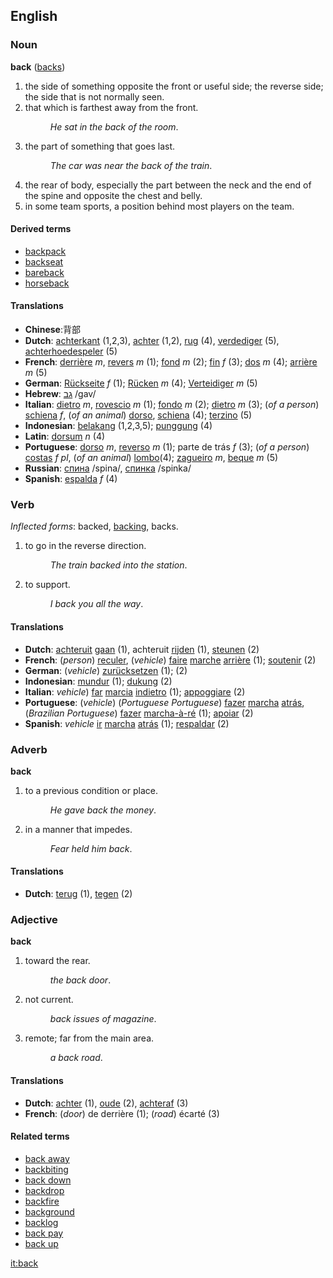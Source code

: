 ==English==
===Noun===
'''back''' ([[backs]])

#the side of something opposite the front or useful side; the reverse side; the side that is not normally seen. 
#that which is farthest away from the front.
#:''He sat in the back of the room''.
#the part of something that goes last.
#:''The car was near the back of the train''.
#the rear of body, especially the part between the neck and the end of the spine and opposite the chest and belly.
#in some team sports, a position behind most players on the team.

====Derived terms====
*[[backpack]]
*[[backseat]]
*[[bareback]]
*[[horseback]]

====Translations====
*'''Chinese''':背部
*'''Dutch''': [[achterkant]] (1,2,3), [[achter]] (1,2), [[rug]] (4), [[verdediger]] (5), [[achterhoedespeler]] (5)
*'''French''': [[derrière]] ''m'', [[revers]] ''m'' (1); [[fond]] ''m'' (2); [[fin]] ''f'' (3); [[dos]] ''m'' (4); [[arrière]] ''m'' (5)
*'''German''': [[Rückseite]] ''f'' (1); [[Rücken]] ''m'' (4); [[Verteidiger]] ''m'' (5)  
*'''Hebrew''': [[:he:גב|גב]] /gav/
*'''Italian''': [[dietro]] ''m'', [[rovescio]] ''m'' (1); [[fondo]] ''m'' (2); [[dietro]] ''m'' (3); (''of a person'') [[schiena]] ''f'', (''of an animal'') [[dorso]], [[schiena]] (4); [[terzino]] (5)
*'''Indonesian''': [[belakang]] (1,2,3,5); [[punggung]] (4)
*'''Latin''': [[dorsum]] ''n'' (4)
*'''Portuguese''': [[dorso]] ''m'', [[reverso]] ''m'' (1); parte de trás ''f'' (3); (''of a person'') [[costas]] ''f pl'', (''of an animal'') [[lombo]](4); [[zagueiro]] ''m'', [[beque]] ''m'' (5)
*'''Russian''': [[:ru:спина|спина]] /spina/, [[:ru:спинка|спинка]] /spinka/
*'''Spanish''': [[espalda]] ''f'' (4)

===Verb===
''Inflected forms'': backed, [[backing]], backs.

#to go in the reverse direction.
#:''The train backed into the station''.
#to support.
#:''I back you all the way''.

====Translations====
*'''Dutch''': [[achteruit]] [[gaan]] (1), achteruit [[rijden]] (1), [[steunen]] (2)
*'''French''': (''person'') [[reculer]], (''vehicle'') [[faire]] [[marche]] [[arrière]] (1); [[soutenir]] (2)
*'''German''': (''vehicle'') [[zurücksetzen]] (1); [[]] (2)
*'''Indonesian''': [[mundur]] (1); [[dukung]] (2)
*'''Italian''': ''vehicle'') [[far]] [[marcia]] [[indietro]] (1); [[appoggiare]] (2)
*'''Portuguese''': (''vehicle'') (''Portuguese Portuguese'') [[fazer]] [[marcha]] [[atrás]], (''Brazilian Portuguese'') [[fazer]] [[marcha-à-ré]] (1); [[apoiar]] (2)
*'''Spanish''': ''vehicle'' [[ir]] [[marcha]] [[atrás]] (1); [[respaldar]] (2)

===Adverb===
'''back'''

#to a previous condition or place.
#:''He gave back the money''.
#in a manner that impedes.
#:''Fear held him back''.

====Translations====
*'''Dutch''': [[terug]] (1), [[tegen]] (2)

===Adjective===
'''back'''

#toward the rear.
#:''the back door''.
#not current.
#:''back issues of  magazine''.
#remote; far from the main area.
#:''a back road''.

====Translations====
*'''Dutch''': [[achter]] (1), [[oude]] (2), [[achteraf]] (3)
*'''French''': (''door'') de derrière (1); (''road'') écarté (3)

====Related terms====
*[[back away]]
*[[backbiting]]
*[[back down]]
*[[backdrop]]
*[[backfire]]
*[[background]]
*[[backlog]]
*[[back pay]]
*[[back up]]

[[it:back]]